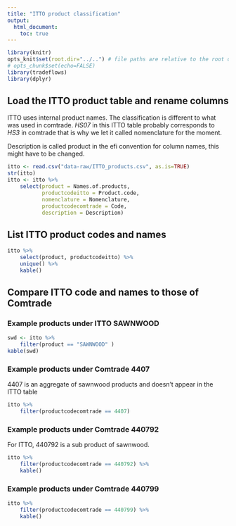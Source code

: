 ```yaml
---
title: "ITTO product classification"
output:
  html_document:
    toc: true
---
```



```r
library(knitr)
opts_knit$set(root.dir="../..") # file paths are relative to the root of the project directory
# opts_chunk$set(echo=FALSE)
library(tradeflows)
library(dplyr)
``` 


## Load the ITTO product table and rename columns
ITTO uses internal product names.
The classification is different to what was used in comtrade.
_HS07_ in this ITTO table probably corresponds to _HS3_ in comtrade
that is why we let it called nomenclature for the moment.

Description is called product in the efi convention for column names,
this might have to be changed.

```r
itto <- read.csv("data-raw/ITTO_products.csv", as.is=TRUE)
str(itto)
itto <- itto %>%
    select(product = Names.of.products, 
           productcodeitto = Product.code, 
           nomenclature = Nomenclature,
           productcodecomtrade = Code,
           description = Description)
```

## List ITTO product codes and names
```r
itto %>% 
    select(product, productcodeitto) %>%
    unique() %>%
    kable()
```

## Compare ITTO code and names to those of Comtrade
### Example products under ITTO SAWNWOOD
```r
swd <- itto %>% 
    filter(product == "SAWNWOOD" )
kable(swd)
```

### Example products under Comtrade 4407
4407 is an aggregate of sawnwood products and doesn't appear
in the ITTO table
```r
itto %>%
    filter(productcodecomtrade == 4407) 
```

### Example products under Comtrade 440792
For ITTO, 440792 is a sub product of sawnwood.
```r
itto %>%
    filter(productcodecomtrade == 440792) %>%
    kable()
```

### Example products under Comtrade 440799
```r
itto %>%
    filter(productcodecomtrade == 440799) %>%
    kable()
```

